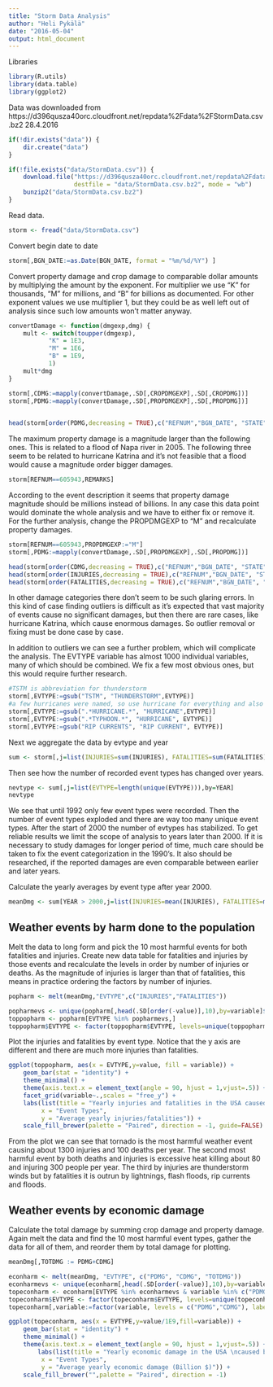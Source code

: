 ```yaml
---
title: "Storm Data Analysis"
author: "Heli Pykälä"
date: "2016-05-04"
output: html_document
---
```


Libraries
```r
library(R.utils)
library(data.table)
library(ggplot2)

```


Data was downloaded from https://d396qusza40orc.cloudfront.net/repdata%2Fdata%2FStormData.csv.bz2 28.4.2016
```r

if(!dir.exists("data")) {
    dir.create("data")
}

if(!file.exists("data/StormData.csv")) {
    download.file("https://d396qusza40orc.cloudfront.net/repdata%2Fdata%2FStormData.csv.bz2", 
                  destfile = "data/StormData.csv.bz2", mode = "wb")
    bunzip2("data/StormData.csv.bz2")
}
```

Read data.
```r
storm <- fread("data/StormData.csv")
```

Convert begin date to date
```r
storm[,BGN_DATE:=as.Date(BGN_DATE, format = "%m/%d/%Y") ]
```

Convert property damage and crop damage to comparable dollar amounts by multiplying the amount by the exponent. For multiplier we use “K” for thousands, “M” for millions, and “B” for billions as documented. For other exponent values we use multiplier 1, but they could be as well left out of analysis since such low amounts won't matter anyway.
```r
convertDamage <- function(dmgexp,dmg) {
    mult <- switch(toupper(dmgexp),
           "K" = 1E3,
           "M" = 1E6,
           "B" = 1E9,
           1)
    mult*dmg
}

storm[,CDMG:=mapply(convertDamage,.SD[,CROPDMGEXP],.SD[,CROPDMG])]
storm[,PDMG:=mapply(convertDamage,.SD[,PROPDMGEXP],.SD[,PROPDMG])]
    
```



```r
head(storm[order(PDMG,decreasing = TRUE),c("REFNUM","BGN_DATE", "STATE", "EVTYPE","PROPDMG","PROPDMGEXP", "PDMG"),with=FALSE])

```

The maximum property damage is a magnitude larger than the following ones. This is related to a flood of Napa river in 2005. The following three seem to be related to hurricane Katrina and it's not feasible that a flood would cause a magnitude order bigger damages.

```r
storm[REFNUM==605943,REMARKS]
```

According to the event description it seems that property damage magnitude should be millions instead of billions. In any case this data point would dominate the whole analysis and we have to either fix or remove it. For the further analysis, change the PROPDMGEXP to "M" and recalculate property damages.
```r
storm[REFNUM==605943,PROPDMGEXP:="M"]
storm[,PDMG:=mapply(convertDamage,.SD[,PROPDMGEXP],.SD[,PROPDMG])]
```

```r
head(storm[order(CDMG,decreasing = TRUE),c("REFNUM","BGN_DATE", "STATE", "EVTYPE","CROPDMG","CROPDMGEXP", "CDMG"),with=FALSE])
head(storm[order(INJURIES,decreasing = TRUE),c("REFNUM","BGN_DATE", "STATE", "EVTYPE","INJURIES","FATALITIES"),with=FALSE])
head(storm[order(FATALITIES,decreasing = TRUE),c("REFNUM","BGN_DATE", "STATE", "EVTYPE","INJURIES","FATALITIES"),with=FALSE])

```

In other damage categories there don't seem to be such glaring errors. In this kind of case finding outliers is difficult as it's expected that vast majority of events cause no significant damages, but then there are rare cases, like hurricane Katrina, which cause enormous damages. So outlier removal or fixing must be done case by case. 

In addition to outliers we can see a further problem, which will complicate the analysis. The EVTYPE variable has almost 1000 individual variables, many of which should be combined. We fix a few most obvious ones, but this would require further research.


```r
#TSTM is abbreviation for thunderstorm
storm[,EVTYPE:=gsub("TSTM", "THUNDERSTORM",EVTYPE)]
#a few hurricanes were named, so use hurricane for everything and also for typhoons
storm[,EVTYPE:=gsub(".*HURRICANE.*", "HURRICANE",EVTYPE)]
storm[,EVTYPE:=gsub(".*TYPHOON.*", "HURRICANE", EVTYPE)]
storm[,EVTYPE:=gsub("RIP CURRENTS", "RIP CURRENT", EVTYPE)]
```

Next we aggregate the data by evtype and year

```r
sum <- storm[,j=list(INJURIES=sum(INJURIES), FATALITIES=sum(FATALITIES), PDMG = sum(PDMG), CDMG= sum(CDMG)), by=list(EVTYPE,YEAR=year(BGN_DATE))]
```


Then see how the number of recorded event types has changed over years.
```r
nevtype <- sum[,j=list(EVTYPE=length(unique(EVTYPE))),by=YEAR]
nevtype
```

We see that until 1992 only few event types were recorded. Then the number of event types exploded and there are way too many unique event types. After the start of 2000 the number of evtypes has stabilized. To get reliable results we limit the scope of analysis to years later than 2000. If it is necessary to study damages for longer period of time, much care should be taken to fix the event categorization in the 1990's. It also should be researched, if the reported damages are even comparable between earlier and later years. 

Calculate the yearly averages by event type after year 2000.

```r
meanDmg <- sum[YEAR > 2000,j=list(INJURIES=mean(INJURIES), FATALITIES=mean(FATALITIES), PDMG = mean(PDMG), CDMG= mean(CDMG)),by=EVTYPE]

```


## Weather events by harm done to the population

Melt the data to long form and pick the 10 most harmful events for both fatalities and injuries. Create new data table for fatalities and injuries by those events and recalculate the levels in order by number of injuries or deaths. As the magnitude of injuries is larger than that of fatalities, this means in practice ordering the factors by number of injuries.

```r
popharm <- melt(meanDmg,"EVTYPE",c("INJURIES","FATALITIES"))

popharmevs <- unique(popharm[,head(.SD[order(-value)],10),by=variable]$EVTYPE)
toppopharm <- popharm[EVTYPE %in% popharmevs,]
toppopharm$EVTYPE <- factor(toppopharm$EVTYPE, levels=unique(toppopharm$EVTYPE[order(-toppopharm$value)]))
```


Plot the injuries and fatalities by event type. Notice that the y axis are different and there are much more injuries than fatalities.
```r
ggplot(toppopharm, aes(x = EVTYPE,y=value, fill = variable)) + 
    geom_bar(stat = "identity") +
    theme_minimal() +
    theme(axis.text.x = element_text(angle = 90, hjust = 1,vjust=.5)) +
    facet_grid(variable~.,scales = "free_y") +
    labs(list(title = "Yearly injuries and fatalities in the USA caused by extreme weather 2001-2011",
         x = "Event Types",
         y = "Average yearly injuries/fatalities")) + 
    scale_fill_brewer(palette = "Paired", direction = -1, guide=FALSE)
```

From the plot we can see that tornado is the most harmful weather event causing about 1300 injuries and 100 deaths per year. The second most harmful event by both deaths and injuries is excessive heat killing about 80 and injuring 300 people per year. The third by injuries are thunderstorm winds but by fatalities it is outrun by lightnings, flash floods, rip currents and floods.

## Weather events by economic damage

Calculate the total damage by summing crop damage and property damage. Again melt the data and find the 10 most harmful event types, gather the data for all of them, and reorder them by total damage for plotting.
```r
meanDmg[,TOTDMG := PDMG+CDMG]

econharm <- melt(meanDmg, "EVTYPE", c("PDMG", "CDMG", "TOTDMG"))
econharmevs <- unique(econharm[,head(.SD[order(-value)],10),by=variable]$EVTYPE)
topeconharm <- econharm[EVTYPE %in% econharmevs & variable %in% c("PDMG", "CDMG"),]
topeconharm$EVTYPE <- factor(topeconharm$EVTYPE, levels=unique(topeconharm$EVTYPE[order(-topeconharm$value)]))
topeconharm[,variable:=factor(variable, levels = c("PDMG","CDMG"), labels = c("Property damage", "Crop damage"))]
```

```r
ggplot(topeconharm, aes(x = EVTYPE,y=value/1E9,fill=variable)) + 
    geom_bar(stat = "identity") +
    theme_minimal() +
    theme(axis.text.x = element_text(angle = 90, hjust = 1,vjust=.5)) +
        labs(list(title = "Yearly economic damage in the USA \ncaused by extreme weather 2001-2011",
         x = "Event Types",
         y = "Average yearly economic damage (Billion $)")) +
    scale_fill_brewer("",palette = "Paired", direction = -1)
```